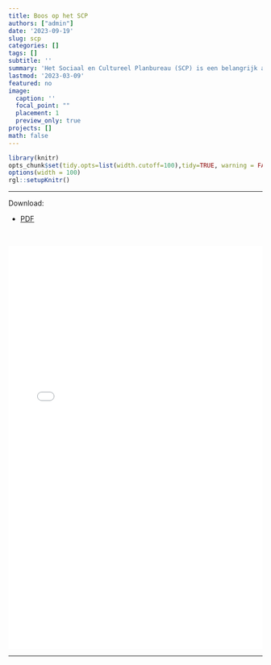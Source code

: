 ```yaml
---
title: Boos op het SCP
authors: ["admin"]
date: '2023-09-19'
slug: scp
categories: []
tags: []
subtitle: ''
summary: 'Het Sociaal en Cultureel Planbureau (SCP) is een belangrijk adviesorgaan voor het kabinet. Het zet onderbelichte onderwerpen op de politieke agenda en biedt handvatten voor beleid. Maar met het rapport [*Eigentijdse ongelijkheid*](https://www.scp.nl/publicaties/publicaties/2023/03/07/eigentijdse-ongelijkheid) slaat het SCP de plank mis. Hierin schotelt het SCP ons namelijk een arbitraire klassenstructuur voor. Daarmee lossen we de ongelijkheid niet op.'
lastmod: '2023-03-09'
featured: no
image: 
  caption: ''
  focal_point: ""
  placement: 1
  preview_only: true
projects: []
math: false
---
```



   
```r
library(knitr)
opts_chunk$set(tidy.opts=list(width.cutoff=100),tidy=TRUE, warning = FALSE, message = FALSE,comment = "#>", cache=TRUE, class.source=c("test"), class.output=c("test2"), echo=FALSE)
options(width = 100)
rgl::setupKnitr()
```


----

Download:  

* [PDF](./plots/VK09032023.pdf)  

<br>

![](./plots/VK09032023.pdf){width="100%" height=800px}

---  



